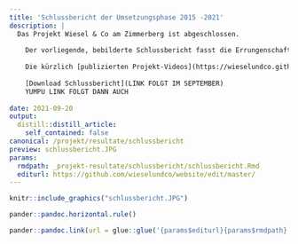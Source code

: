 ```yaml
---
title: 'Schlussbericht der Umsetzungsphase 2015 -2021'
description: |
  Das Projekt Wiesel & Co am Zimmerberg ist abgeschlossen. 
  
    Der vorliegende, bebilderte Schlussbericht fasst die Errungenschaften zusammen, bilanziert die gesetzten Projektziele und wagt einen kurzen Ausblick.
    
    Die kürzlich [publizierten Projekt-Videos](https://wieselundco.github.io/website/news/2021-08-11-sehenswerte-projekt-videos-mit-interviews-uvm/) vertiefen die Impressionen und den Ausblick in die Zukunft von Wiesel & Co am Zimmerberg.
  
    [Download Schlussbericht](LINK FOLGT IM SEPTEMBER)
    YUMPU LINK FOLGT DANN AUCH
    
date: 2021-09-20
output:
  distill::distill_article:
    self_contained: false
canonical: /projekt/resultate/schlussbericht
preview: schlussbericht.JPG
params:
  rmdpath: _projekt-resultate/schlussbericht/schlussbericht.Rmd
  editurl: https://github.com/wieselundco/website/edit/master/
---
```


```r
knitr::include_graphics("schlussbericht.JPG")
```


```r
pander::pandoc.horizontal.rule()

pander::pandoc.link(url = glue::glue('{params$editurl}{params$rmdpath}'),text = 'Artikel bearbeiten')
```

